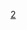 {{National squad
 | name = United States Squad 2011 Women's World Cup
 | bg = white
 | fg = #002868
 | bordercolor = #BF0A30
 | country   = 美国
 | team link = 美国国家女子足球队
 | comp link = 2011年国际足协女子世界杯
 | comp      = 2011年国际足协女子世界杯（亚军）
 | gender = female
 | p1 = [[霍普·索罗|索罗]]
 | p2 = {{le|希瑟·米茨|Heather Mitts|米茨}}
 | p3 = {{le|克里斯蒂·兰波恩|Christie Rampone|兰波恩}}（[[队长 (足球)|c]]）
 | p4 = {{le|贝琪·索布鲁恩|Becky Sauerbrunn|索布鲁恩}}
 | p5 = {{le|凯莉·奥哈拉 (1988年)|Kelley O'Hara|奥哈拉}}
 | p6 = {{le|艾米·李佩贝|Amy LePeilbet|李佩贝}}
 | p7 = {{le|香侬·伯克斯|Shannon Boxx|伯克斯}}
 | p8 = {{le|艾米·罗德里格兹|Amy Rodriguez|罗德里格兹}}
 | p9 = {{le|希瑟·奥莱利|Heather O'Reilly|奥莱利}}
 | p10 = [[卡莉·劳埃德|劳埃德]]
 | p11 = {{le|阿莉·克里格|Ali Krieger|克里格}}
 | p12 = {{le|劳伦·霍乐迪|Lauren Holiday|切妮}}
 | p13 = [[亚历克斯·摩根|摩根]]
 | p14 = {{le|史蒂芬妮·考克斯|Stephanie Cox|洛佩兹}}
 | p15 = [[梅根·拉皮诺|-{zh-cn:拉皮诺;zh-tw:拉皮諾;zh-hk:韋冰露;}-]]
 | p16 = {{le|洛莉·林德赛|Lori Lindsey|林德赛}}
 | p17 = {{le|托宾·希斯|Tobin Heath|希斯}}
 | p18 = {{le|妮可·巴恩哈特|Nicole Barnhart|巴恩哈特}}
 | p19 = {{le|蕾切尔·范·霍勒贝克|Rachel Van Hollebeke|布埃勒}}
 | p20 = [[阿比·瓦姆巴赫|瓦姆巴赫]]
 | p21 = {{le|朱莉安·罗伊登|Jillian Loyden|罗伊登}}
 | coach = [[皮娅·松德哈格|松德哈格]]
}}<noinclude>
[[Category:美国国家女子足球队|2]]
</noinclude>